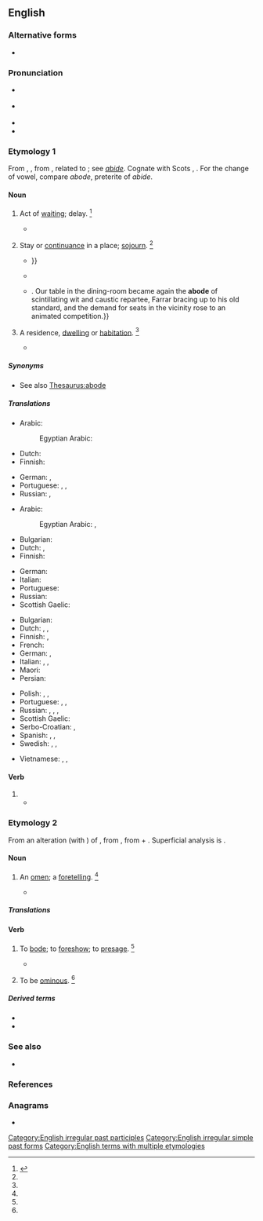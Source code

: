 ==English==

===Alternative forms===
* {{l|en|abood}} {{qualifier|obsolete}}

===Pronunciation===
* {{a|RP}} {{IPA|/əˈbəʊd/|lang=en}}
* {{a|US}} {{IPA|/əˈboʊd/|lang=en}}
* {{audio|en-us-abode.ogg|Audio (US)|lang=en}}
* {{rhymes|əʊd|lang=en}}

===Etymology 1===
From {{etyl|enm|en}} {{m|enm|abod}}, {{m|ang|abad}}, from {{etyl|ang|en}} {{m|ang|*ābād}}, related to {{m|ang|ābīdan||to abide}}; see ''[[abide]]''. Cognate with Scots {{m|sco|abade}}, {{m|sco|abaid||abode}}. For the change of vowel, compare ''abode'', preterite of ''abide''.

====Noun====
{{en-noun}}

# {{lb|en|obsolete}} Act of [[waiting]]; delay. {{defdate|Attested from (1150 to 1350) to the early 17<sup>th</sup> century.}}<ref name=SOED>{{R:SOED5|page=6}}</ref>
#* {{quote-book|year=1590|author={{w|Edmund Spenser}}|title={{w|The Faerie Queene}}|section=III.viii|passage=Vpon his Courser set the louely lode, / And with her fled away without '''abode'''.}}
# {{lb|en|obsolete}} Stay or [[continuance]] in a place; [[sojourn]]. {{defdate|Attested from (1350 to 1470) to the mid 18<sup>th</sup> century.}}<ref name=SOED/>
#* {{quote-book|year=1661|author={{w|John Fell (bishop)|John Fell}}|url=http://archive.org/stream/a615775104worduoft/a615775104worduoft_djvu.txt|title=The Life of the most learned, reverend and pious Dr. H. Hammond|passage=During the whole time of his '''abode''' in the university he generally spent thirteen hours of the day in study; by which assiduity besides an exact dispatch of the whole course of philosophy, he read over in a manner all classic authors that are extant{{...}}}}
#* {{quote-book|year=1749|author={{w|Henry Fielding}}|title=The History of Tom Jones, a Foundling|volume=2|location=London|publisher=Millar|oclc=833558210|page=289|passage=You behold, Sir, how he waxeth Wroth at your '''Abode''' here.}}
#* {{quote-book|year=1898|author={{w|Winston Churchill (novelist)|Winston Churchill}}
|title={{w|The Celebrity}}|chapter=8
|passage=The humor of my proposition appealed more strongly to Miss Trevor than I had looked for, and from that time forward she became her old self again;{{...}}. Our table in the dining-room became again the '''abode''' of scintillating wit and caustic repartee, Farrar bracing up to his old standard, and the demand for seats in the vicinity rose to an animated competition.}}
# {{lb|en|formal}} A residence, [[dwelling]] or [[habitation]]. {{defdate|First attested from around 1350 to 1470.}}<ref name=SOED/>
#: {{ux|en|of no fixed '''abode'''.}}
#* {{quote-book|year=1814|author={{w|William Wordsworth}}|title=The Excursion|location=London|publisher=s.n.|oclc=230680036|page=236|passage=Come let me lead you to our poor '''Abode'''.}}

=====Synonyms=====
* See also [[Thesaurus:abode]]

=====Translations=====
{{trans-top|obsolete: act of waiting}}
* Arabic: {{t|ar|بَقَاء|m}}
*: Egyptian Arabic: {{t|arz|قعاد|m|tr=ʔuʕād|sc=Arab}}
* Dutch: {{t+|nl|wachten}}
* Finnish: {{t+|fi|viivytys}}
{{trans-mid}}
* German: {{t|de|Verweilen|n}}, {{t+|de|Warten|n}}
* Portuguese: {{t+|pt|espera|f}}, {{t+|pt|atraso|m}}, {{t+|pt|aguardar}}
* Russian: {{t+|ru|заде́ржка|f}}, {{t+|ru|промедле́ние|n}}
{{trans-bottom}}

{{trans-top|stay or continuance in a place; sojourn}}
* Arabic: {{t|ar|إِقَامَة|f}}
*: Egyptian Arabic: {{t|arz|قعدة|f|tr=ʔaʕda|sc=Arab}}, {{t|arz|إقامة|f|tr=ʔeqāma|sc=Arab}}
* Bulgarian: {{t+|bg|местопребиваване}}
* Dutch: {{t+|nl|verblijf|n}}, {{t+|nl|woonstee|f}}
* Finnish: {{t+|fi|oleskelu}}
{{trans-mid}}
* German: {{t+|de|Aufenthalt|m}}
* Italian: {{t+|it|soggiorno|m}}
* Portuguese: {{t+|pt|permanência|f}}
* Russian: {{t+|ru|пребыва́ние|n}}
* Scottish Gaelic: {{t|gd|còmhnaidh|f}}
{{trans-bottom}}

{{trans-top|slightly dated: residence}}
* Bulgarian: {{t+|bg|жилище}}
* Dutch: {{t+|nl|woonstee|f}}, {{t+|nl|verblijf|n}}, {{t+|nl|onderkomen|n}}
* Finnish: {{t+|fi|asunto}}, {{t+|fi|asumus}}
* French: {{t+|fr|demeure|f}}
* German: {{t+|de|Bleibe|f}}, {{t+|de|Wohnung|f}}
* Italian: {{t+|it|dimora|f}}, {{t+|it|residenza|f}}, {{t+|it|domicilio|m}}
* Maori: {{t|mi|tuohunga}}
* Persian: {{t+|fa|بودگاه}}
{{trans-mid}}
* Polish: {{t|pl|miejsce zamieszkania|n}}, {{t+|pl|siedziba|f}}, {{t+|pl|sadyba|m}} {{qualifier|archaic}}
* Portuguese: {{t+|pt|residência|f}}, {{t+|pt|domicílio|m}}, {{t+|pt|moradia|f}}
* Russian: {{t+|ru|жили́ще|n}}, {{t+|ru|обита́лище|n}}, {{t+|ru|оби́тель|f}}, {{t+|ru|усадьба|f}}
* Scottish Gaelic: {{t|gd|còmhnaidh|f}}
* Serbo-Croatian: {{t+|sh|obitavalište}}, {{t|sh|nastan}}
* Spanish: {{t+|es|morada|f}}, {{t+|es|residencia|f}}, {{t+|es|vivienda|f}}
* Swedish: {{t+|sv|boning|c}}, {{t+|sv|hemvist|c}}, {{t+|sv|vistelse|c}}
{{trans-bottom}}

{{checktrans-top}}
* Vietnamese: {{t+check|vi|nơi ở}}, {{t-check|vi|sự ở lại}}, {{t-check|vi|sự lưu lại}}
{{trans-mid}}
{{trans-bottom}}

====Verb====
{{head|en|verb form}}

# {{en-past of|abide}}
#* {{quote-text|year=1898|author={{w|Henry James}}|title=In the Cage|passage=The fine, soundless pulse of this game was in the air for our young woman while they remained in the shop. While they remained? They remained all day; their presence continued and '''abode''' with her, was in everything she did till nightfall....}}

===Etymology 2===
From an alteration (with {{m|en|bode}}) of {{etyl|enm|en}} {{m|enm|abeden||to announce}}, from {{etyl|ang|en}} {{m|ang|ābēodan||to command, proclaim}}, from {{m|ang|a-}} + {{m|ang|bēodan||to command, proclaim}}. Superficial analysis is {{prefix|a|bode|t2=presage, portend, announce|lang=en}}.

====Noun====
{{en-noun}}

# {{lb|en|obsolete}} An [[omen]]; a [[foretelling]]. {{defdate|Attested from the late 16<sup>th</sup> century to the late 17<sup>th</sup> century.}}<ref name=SOED/>
#* {{quote-book|year=1865|author={{w|George Chapman}}|editor=Richard Hooper|title=The Iliads of Homer|location=London|publisher=J.R. Smith|oclc=312171|page=6|passage=High-thundering Juno's husband, stirs my spirit with true '''abodes'''.}}

=====Translations=====
{{trans-see|omen}}

====Verb====
{{en-verb|abod}}

# {{lb|en|transitive|obsolete}} To [[bode]]; to [[foreshow]]; to [[presage]]. {{defdate|Attested from the late 16<sup>th</sup> century to the mid 17<sup>th</sup> century.}}<ref name=SOED/>
#* {{quote-book
|year=1591
|first=William
|last=Shakespeare
|authorlink=William Shakespeare
|title={{w|Henry VI, Part 3}}
|section=Act 5, Scene 6
|passage=The night-crow cried, '''aboding''' luckless time
}}
# {{lb|en|intransitive|obsolete}} To be [[ominous]]. {{defdate|Attested from the mid 17<sup>th</sup> century to the late 17<sup>th</sup> century.}}<ref name=SOED/>

=====Derived terms=====
{{der-top}}
* {{l|en|abodement}}
* {{l|en|aboding}}
{{der-mid}}
{{der-bottom}}

===See also===
* {{l|en|dwelling}}

===References===
<references/>

===Anagrams===
* {{anagrams|en|adobe}}

[[Category:English irregular past participles]]
[[Category:English irregular simple past forms]]
[[Category:English terms with multiple etymologies]]